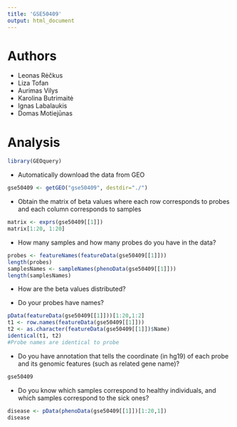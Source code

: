```yaml
---
title: 'GSE50409'
output: html_document
---
```

# Authors

- Leonas Rėčkus
- Liza Tofan
- Aurimas Vilys
- Karolina Butrimaitė
- Ignas Labalaukis
- Domas Motiejūnas

# Analysis
```r
library(GEOquery)
```
- Automatically download the data from GEO
```r
gse50409 <- getGEO("gse50409", destdir="./")
```
- Obtain the matrix of beta values where each row corresponds to probes and each column corresponds to samples
```r
matrix <- exprs(gse50409[[1]])
matrix[1:20, 1:20]
```
- How many samples and how many probes do you have in the data?
```r
probes <- featureNames(featureData(gse50409[[1]]))
length(probes)
samplesNames <- sampleNames(phenoData(gse50409[[1]]))
length(samplesNames)
```
- How are the beta values distributed?

- Do your probes have names?
```r
pData(featureData(gse50409[[1]]))[1:20,1:2]
t1 <- row.names(featureData(gse50409[[1]]))
t2 <- as.character(featureData(gse50409[[1]])$Name)
identical(t1, t2)
#Probe names are identical to probe
```
- Do you have annotation that tells the coordinate (in hg19) of each probe and its genomic features (such as related gene name)?
```r
gse50409
```
- Do you know which samples correspond to healthy individuals, and which samples correspond to the sick ones?
```r
disease <- pData(phenoData(gse50409[[1]])[1:20,1])
disease
```